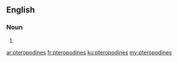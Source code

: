 ==English==

===Noun===
{{head|en|plural}}

# {{plural of|pteropodine|lang=en|nocat=1}}

[[ar:pteropodines]]
[[fr:pteropodines]]
[[ku:pteropodines]]
[[my:pteropodines]]